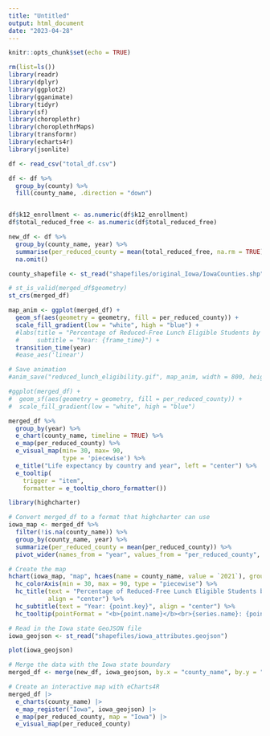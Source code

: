 ```yaml
---
title: "Untitled"
output: html_document
date: "2023-04-28"
---
```


```r
knitr::opts_chunk$set(echo = TRUE)
```

```r
rm(list=ls())
library(readr)
library(dplyr)
library(ggplot2)
library(gganimate)
library(tidyr)
library(sf)
library(choroplethr)
library(choroplethrMaps)
library(transformr)
library(echarts4r)
library(jsonlite)
```


```r
df <- read_csv("total_df.csv")

df <- df %>%
  group_by(county) %>%
  fill(county_name, .direction = "down")


df$k12_enrollment <- as.numeric(df$k12_enrollment)
df$total_reduced_free <- as.numeric(df$total_reduced_free)

new_df <- df %>%
  group_by(county_name, year) %>%
  summarise(per_reduced_county = mean(total_reduced_free, na.rm = TRUE) / mean(k12_enrollment, na.rm = TRUE)) %>%
  na.omit()

```


```r
county_shapefile <- st_read("shapefiles/original_Iowa/IowaCounties.shp")

```

```r

# st_is_valid(merged_df$geometry)
st_crs(merged_df)

map_anim <- ggplot(merged_df) +
  geom_sf(aes(geometry = geometry, fill = per_reduced_county)) +
  scale_fill_gradient(low = "white", high = "blue") +
  #labs(title = "Percentage of Reduced-Free Lunch Eligible Students by County",
  #     subtitle = "Year: {frame_time}") +
  transition_time(year) 
  #ease_aes('linear')

# Save animation
#anim_save("reduced_lunch_eligibility.gif", map_anim, width = 800, height = 600, fps = 10)

#ggplot(merged_df) +
#  geom_sf(aes(geometry = geometry, fill = per_reduced_county)) +
#  scale_fill_gradient(low = "white", high = "blue") 

```


```r
merged_df %>%
  group_by(year) %>%
  e_chart(county_name, timeline = TRUE) %>%
  e_map(per_reduced_county) %>%
  e_visual_map(min= 30, max= 90,
               type = 'piecewise') %>%
  e_title("Life expectancy by country and year", left = "center") %>%
  e_tooltip(
    trigger = "item",
    formatter = e_tooltip_choro_formatter())

```



```r

library(highcharter)

# Convert merged_df to a format that highcharter can use
iowa_map <- merged_df %>%
  filter(!is.na(county_name)) %>%
  group_by(county_name, year) %>%
  summarize(per_reduced_county = mean(per_reduced_county)) %>%
  pivot_wider(names_from = "year", values_from = "per_reduced_county", values_fill = NA)

# Create the map
hchart(iowa_map, "map", hcaes(name = county_name, value = `2021`), group = "year") %>%
  hc_colorAxis(min = 30, max = 90, type = "piecewise") %>%
  hc_title(text = "Percentage of Reduced-Free Lunch Eligible Students by County",
           align = "center") %>%
  hc_subtitle(text = "Year: {point.key}", align = "center") %>%
  hc_tooltip(pointFormat = "<b>{point.name}</b><br>{series.name}: {point.value}%") 

```

```r
# Read in the Iowa state GeoJSON file
iowa_geojson <- st_read("shapefiles/iowa_attributes.geojson")

plot(iowa_geojson)

# Merge the data with the Iowa state boundary
merged_df <- merge(new_df, iowa_geojson, by.x = "county_name", by.y = "CountyName")

# Create an interactive map with eCharts4R
merged_df |>
  e_charts(county_name) |>
  e_map_register("Iowa", iowa_geojson) |>
  e_map(per_reduced_county, map = "Iowa") |>
  e_visual_map(per_reduced_county)

```














